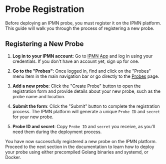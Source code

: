 # Probe Registration

Before deploying an IPMN probe, you must register it on the IPMN platform. This guide will walk you through the process of registering a new probe.

## Registering a New Probe

1. **Log in to your IPMN account**: Go to [IPMN App](https://app.ipmn.io) and log in using your credentials. If you don't have an account yet, sign up for one.

1. **Go to the "Probes"**: Once logged in, find and click on the "Probes" menu item in the main navigation bar or go directly to the [Probes](https://app.ipmn.io/probes) page.

1. **Add a new probe**: Click the "Create Probe" button to open the registration form and provide details about your new probe, such as the probe name and location.

1. **Submit the form**: Click the "Submit" button to complete the registration process. The IPMN platform will generate a unique `Probe ID` and `secret` for your new probe.

1. **Probe ID and secret**: Copy `Probe ID` and `secret` you receive, as you'll need them during the deployment process.

You have now successfully registered a new probe on the IPMN platform. Proceed to the next section in the documentation to learn how to deploy your probe using either precompiled Golang binaries and systemd, or Docker.
